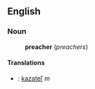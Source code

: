 ==English==
===Noun===
:'''preacher''' (''preachers'')
====Translations====
*{{sk}}: [[kazateľ]] ''m''